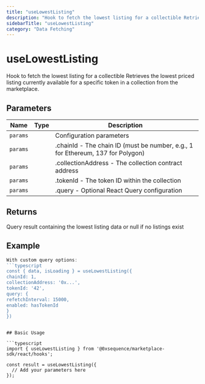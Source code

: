 ```yaml
---
title: "useLowestListing"
description: "Hook to fetch the lowest listing for a collectible Retrieves the lowest priced listing currently available for a specific token in a collection from the marketplace."
sidebarTitle: "useLowestListing"
category: "Data Fetching"
---
```


# useLowestListing

Hook to fetch the lowest listing for a collectible Retrieves the lowest priced listing currently available for a specific token in a collection from the marketplace.

## Parameters

| Name | Type | Description |
|------|------|-------------|
| `params` |  | Configuration parameters |
| `params` |  | .chainId - The chain ID (must be number, e.g., 1 for Ethereum, 137 for Polygon) |
| `params` |  | .collectionAddress - The collection contract address |
| `params` |  | .tokenId - The token ID within the collection |
| `params` |  | .query - Optional React Query configuration |

## Returns

Query result containing the lowest listing data or null if no listings exist

## Example

```typescript
With custom query options:
```typescript
const { data, isLoading } = useLowestListing({
chainId: 1,
collectionAddress: '0x...',
tokenId: '42',
query: {
refetchInterval: 15000,
enabled: hasTokenId
}
})
```
```

## Basic Usage

```typescript
import { useLowestListing } from '@0xsequence/marketplace-sdk/react/hooks';

const result = useLowestListing({
  // Add your parameters here
});
```

